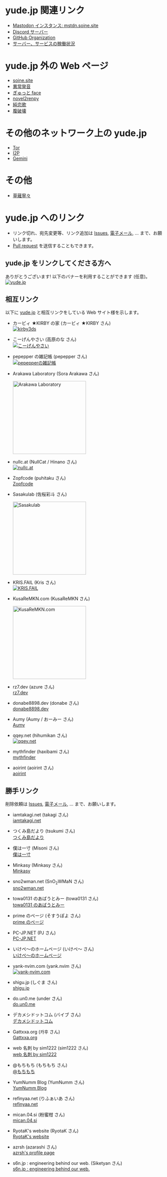 # yude.jp 関連リンク

- [Mastodon インスタンス: mstdn.soine.site](https://mstdn.soine.site)
- [Discord サーバー](https://discord.gg/X6srY7X)
- [GitHub Organization](https://github.com/yudejp)
- [サーバー、サービスの稼働状況](https://status.yude.jp)

# yude.jp 外の Web ページ

- [soine.site](https://soine.site)
- [異常発音](https://weird-pronounciation.vercel.app/)
- [ぎゅっと face](https://gyutto-face-yude.vercel.app/)
- [novel2renpy](https://novel2renpy.vercel.app/)
- [純恋歌](https://junrenka-randomizer.vercel.app/)
- [腹破壊](https://stomach-breaker.vercel.app/)

# その他のネットワーク上の yude.jp

- [Tor](http://yudejpwxp2cziclocqjfd55ucw2dh6ncswopluh7exwusjlfkvkwhwqd.onion)
- [I2P](http://yude.i2p/?i2paddresshelper=idabfrazqbh7upvo2f5hx3ajpqglrwny66qbvcoatfqoq64ifiaq.b32.i2p)
- [Gemini](gemini://g.yude.jp)

# その他

- [草薙寧々](https://pjsekai.sega.jp/character/unite04/nene/index.html)

# yude.jp へのリンク

- リンク切れ、宛先変更等、リンク追加は [Issues](https://github.com/yudejp/yude.jp/issues), [電子メール](mailto:i@yude.jp), ... まで、お願いします。
- [Pull request](https://github.com/yudejp/yude.jp/pulls) を送信することもできます。

## yude.jp をリンクしてくださる方へ

ありがとうございます! 以下のバナーを利用することができます (任意)。\
[![yude.jp](/assets/images/banner_new.png)](https://yude.jp/images/banner_new.png)

## 相互リンク

以下に [yude.jp](https://yude.jp) と相互リンクをしている Web サイト様を示します。

- カービィ ★KIRBY の家 (カービィ ★KIRBY さん)\
  [![kirby3ds](/assets/images/mutual-links/kirby3ds.png)](https://exout.net/~kirby3ds/)

- こーげんやさい (高原のな さん)\
  [![こーげんやさい](/assets/images/mutual-links/nona-takahara.png)](https://nona-takahara.github.io/)

- pepepper の雑記帳 (pepepper さん)\
  [![pepepperの雑記帳](/assets/images/mutual-links/pepepper.png)](https://www.pepepper.net/)

- Arakawa Laboratory (Sora Arakawa さん)

  <a href="https://arkw.net/">
    <img
      src="/assets/images/mutual-links/arkwnet.png"
      width="230"
      alt="Arakawa Laboratory"
    />
  </a>

- nullc.at (NullCat / Hinano さん)\
  [![nullc.at](/assets/images/mutual-links/nullcat.png)](https://nullc.at)

- Zopfcode (puhitaku さん)\
  [Zopfcode](https://www.zopfco.de/)

- Sasakulab (佐桜彩斗 さん)

  <a href="https://sasakulab.com/">
    <img
      src="/assets/images/mutual-links/sasakulab.png"
      width="230"
      alt="Sasakulab"
    />
  </a>

- KRIS.FAIL (Kris さん)\
  [![KRIS.FAIL](/assets/images/mutual-links/kris_fail.png)](https://kris.fail/)

- KusaReMKN.com (KusaReMKN さん)

  <a href="https://kusaremkn.com/">
    <img
      src="/assets/images/mutual-links/kusaremkn.webp"
      width="230"
      alt="KusaReMKN.com"
    />
  </a>

- rz7.dev (azure さん)\
  [rz7.dev](https://rz7.dev)

- donabe8898.dev (donabe さん)\
  [donabe8898.dev](https://donabe8898.dev/)

- Aumy (Aumy / おーみー さん)\
  [Aumy](https://fuku.day/)

- qqey.net (hihumikan さん)\
  [![qqey.net](/assets/images/mutual-links/qqeynet.png)](https://www.qqey.net/)

- mythfinder (haxibami さん)\
  [mythfinder](https://www.haxibami.net/)

- aoirint (aoirint さん)\
  [aoirint](https://aoirint.com/)

## 勝手リンク

削除依頼は [Issues](https://github.com/yudejp/yude.jp/issues), [電子メール](mailto:i@yude.jp), ... まで、お願いします。

- iamtakagi.net (takagi さん)\
  [iamtakagi.net](https://iamtakagi.net/)

- つくみ島だより (tsukumi さん)\
  [つくみ島だより](https://blog.tsukumijima.net/)

- 僕は一寸 (Misoni さん)\
  [僕は一寸](https://misoni.me/)

- Minkasy (Minkasy さん)\
  [Minkasy](https://www.minkasy.work/)

- sno2wman.net (SnO<sub>2</sub>WMaN さん)\
  [sno2wman.net](https://sno2wman.net/)

- towa0131 のあばうとみー (towa0131 さん)\
  [towa0131 のあばうとみー](https://www.towa0131.jp/)

- prime のページ (そすうぽよ さん)\
  [prime のページ](https://poyo.me/)

- PC-JP.NET (PJ さん)\
  [PC-JP.NET](https://pc-jp.net/)

- いけぺ〜のホームページ (いけぺ～ さん)\
  [いけぺ〜のホームページ](https://ikepe.xyz/index.html)

- yank-nvim.com (yank.nvim さん)\
  [![yank-nvim.com](/assets/images/mutual-links/yank-nvim.png)](https://yank-nvim.com/links)

- shigu.jp (しぐま さん)\
  [shigu.jp](https://shigu.jp)

- do.un0.me (under さん)\
  [do.un0.me](https://do.un0.me/)

- デカメシドットコム (バイブ さん)\
  [デカメシドットコム](https://dekameshi.com/)

- Gattxxa.org (카후 さん)\
  [Gattxxa.org](https://gattxxa.org/)

- web 名刺 by sim1222 (sim1222 さん)\
  [web 名刺 by sim1222](https://sim1222.com/)

- @もちもち (もちもち さん)\
  [@もちもち](https://motimotipurinn.github.io/)

- YumNumm Blog (YumNumm さん)\
  [YumNumm Blog](https://yumnumm.net/)

- refinyaa.net (りふぁいあ さん)\
  [refinyaa.net](https://refinyaa.net/)

- mican.04.si (粉蜜柑 さん)\
  [mican.04.si](https://mican.04.si/)

- RyotaK's website (RyotaK さん)\
  [RyotaK's website](https://ryotak.net/)

- azrsh (azarashi さん)\
  [azrsh's profile page](https://azr.sh/)

- s6n.jp : engineering behind our web. (Siketyan さん)\
  [s6n.jp : engineering behind our web.](https://s6n.jp/)
